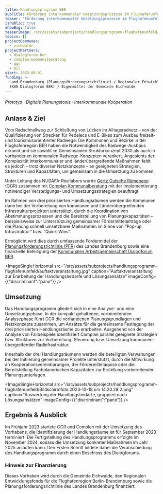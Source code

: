 ```yaml
---
title: Handlungsprogramm BER
subTitle: Förderung interkommunaler Umsetzungsprozesse im Flughafenumfeld
teaser: 'Förderung interkommunaler Umsetzungsprozesse im Flughafenumfeld '
isPublic: true
showBig: false
teaserImage: /src/assets/subprojects/handlungsprogramm-flughafenumfeld/teaserImage.jpg
topics: []
projectCommunes:
  - eichwalde
projectPartners:
  - dialogforum-ber
  - complan-kommunalberatung
  - ggr
  - mil
start: 2023-09-01
funding: >-
  Land Brandenburg (Planungsförderungsrichtlinie) / Regionaler Entwicklungsfonds
  (KAG Dialogforum BER) / Eigenmittel der Gemeinde Eichwalde
---
```

###### Prototyp · Digitale Planungstools · Interkommunale Kooperation

## Anlass & Ziel

Vom Radschnellweg zur Schließung von Lücken im Alltagsradnetz – von der Qualifizierung von Strecken für Pedelecs und E-Bikes zum Ausbau freizeit- und tourismusorientierter Radwege: Die Kommunen und Bezirke in der Flughafenregion BER haben die Notwendigkeit des Radwege-Ausbaus erkannt und sie sowohl im Gemeinsamen Strukturkonzept 2030 als auch in vorhandenen kommunalen Radwege-Konzepten verankert. Angesichts der Komplexität interkommunaler und länderübergreifende Maßnahmen fehlt es jedoch – trotz diverser Netzkonzepte – an geeigneten Strategien, Strukturen und Kapazitäten, um gemeinsam in die Umsetzung zu kommen.

Unter Leitung des NUDAFA-Reallabors wurde [Gertz Gutsche Rümenapp](https://ggr-planung.de/) (GGR) zusammen mit [Complan Kommunalberatung](https://www.complangmbh.de/) mit der Implementierung notwendiger Verstetigungs- und Umsetzungsstrategien beauftragt.

Im Rahmen von drei priorisierten Handlungsräumen werden die Kommunen dann bei der Vorbereitung von kommunen und Länderübergreifenden Infrastrukturprojekten unterstützt, durch die Koordination von Abstimmungsprozessen und die Bereitstellung von Planungskapazitäten – beispielsweise zur Unterstützung gemeinsamer Fördermittelanträge oder die Planung schnell umsetzbarer Maßnahmen im Sinne von ”Pop-up Infrastruktur” bzw. “Quick-Wins”.

Ermöglicht wird dies durch umfassende Fördermittel der [Planungsförderungsrichtlinie (PFR](https://lbv.brandenburg.de/kommunale-bauleitplanung-24757.html)) des Landes Brandenburg sowie eine finanzielle Beteiligung der [Kommunalen Arbeitsgemeinschaft Dialogforum BER](https://www.dialogforum-ber.de/seite/656690/handlungsprogramm-radwege.html).

<ImageSingleHorizontal src="/src/assets/subprojects/handlungsprogramm-flughafenumfeld/auftaktveranstaltung.jpg" caption="Auftaktveranstaltung zur Erarbeitung der Handlungsbedarfe und Lösungsansätze" imageConfig={{"discriminant":"pano"}} />

## Umsetzung

Das Handlungsprogramm gliedert sich in eine Analyse- und eine Umsetzungsphase. In der kompakt gehaltenen, vorbereitenden Analysephase führt GGR die vorhandenen Planungsgrundlagen und Netzkonzepte zusammen, um Ansätze für die gemeinsame Festlegung der drei priorisierten Handlungsräume zu erarbeiten. Ausgehend von der Analyse von Fallbeispiele identifiziert Complan parallel geeignete Strategien bzw. Strukturen zur Vorbereitung, Steuerung bzw. Umsetzung kommunen-übergreifender Radinfrastruktur.

Innerhalb der drei Handlungsräumenn werden die beteiligten Verwaltungen bei der Initiierung gemeinsamer Projekte unterstützt, durch die Mitwirkung an Kooperationsvereinbarungen, der Fördermittelaquise oder die Bereitstellung Fachplanerischen Kapazitäten zur Erstellung vorbereitender Planungsunterlagen.

<ImageSingleHorizontal src="/src/assets/subprojects/handlungsprogramm-flughafenumfeld/Bildschirmfoto 2023-10-18 um 14.20.28 2.png" caption="Auswertung der Handlungsbedarfe, gruppiert nach Lösungsansätzen" imageConfig={{"discriminant":"pano"}} />

## Ergebnis & Ausblick

Im Frühjahr 2023 startete GGR und Complan mit der Umsetzung des Vorhabens, die Identifizierung der Handlungsräume ist für September 2023 terminiert. Die Fertigstellung des Handlungsprogramms erfolgte im November 2024, sodass die Umsetzung konkreter Maßnahmen im Jahr 2025 anlaufen kann. Den Ersten Schritt bildete dabei die Verabschiedung des Handlungsprogramm durch einen Beschloss des Dialogforums.&#x20;



<DownloadLink href="/files/handlungsprogramm-flughafenumfeld/Handlungsprogramm_Radwege_Flughafenregion_BER_Langfassung_m.pdf" display="Zur Langfassung des Handlungsprogramms" button />  <DownloadLink href="/files/handlungsprogramm-flughafenumfeld/Kurzfassung.pdf" display="Zur Kurzfassung" button /> &#x20;

### Hinweis zur Finanzierung

Dieses Vorhaben wird durch die Gemeinde Eichwalde, den Regionalen Entwicklungsfonds für die Flughafenregion Berlin-Brandenburg sowie die Planungsförderungsrichtlinie des Landes Brandenburg finanziert.
